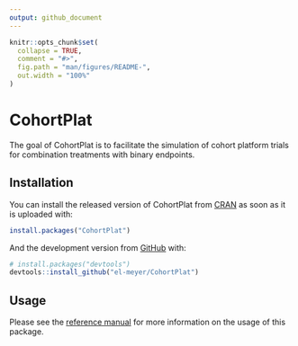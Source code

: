 ```yaml
---
output: github_document
---
```


<!-- README.md is generated from README.Rmd. Please edit that file -->

```r
knitr::opts_chunk$set(
  collapse = TRUE,
  comment = "#>",
  fig.path = "man/figures/README-",
  out.width = "100%"
)
```

# CohortPlat

<!-- badges: start -->
<!-- badges: end -->

The goal of CohortPlat is to facilitate the simulation of cohort platform trials for combination treatments with binary endpoints.

## Installation

You can install the released version of CohortPlat from [CRAN](https://CRAN.R-project.org) as soon as it is uploaded with:

``` r
install.packages("CohortPlat")
```

And the development version from [GitHub](https://github.com/) with:

``` r
# install.packages("devtools")
devtools::install_github("el-meyer/CohortPlat")
```

## Usage

Please see the [reference manual](https://el-meyer.github.io/CohortPlat/) for more information on the usage of this package.
